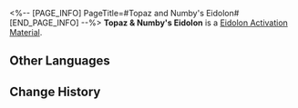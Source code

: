 <%-- [PAGE_INFO]
PageTitle=#Topaz and Numby's Eidolon#
[END_PAGE_INFO] --%>
{{Item Infobox
|title       = Topaz & Numby's Eidolon
|id          = 11112
|image       = Item Topaz and Numby's Eidolon.png{{subst:void|<!--$UPLOAD:<<SpriteOutput/ItemFigures/11003.png>-<Item Topaz and Numby's Eidolon.png>-<Item Icons>>-->}}
|type        = Eidolon Activation Material
|invCategory = 
|rarity      = 5
|effect      = 
|description = Material for raising Topaz & Numby's Eidolon Level.
}}
'''Topaz & Numby's Eidolon''' is a [[Eidolon Activation Material]].

==Other Languages==
{{Other Languages
|en   = Topaz & Numby's Eidolon
|zhs  = 【托帕&账账】的星魂
|zht  = 【托帕&帳帳】的星魂
|ja   = 「トパーズ&カブ」の星魂
|ko   = [토파즈&복순이]의 성혼
|es   = Eidolon de Topaz y Conti
|fr   = Eidolon de Topaz et Compti
|ru   = Эйдолон Топаз и Счетовода
|th   = Eidolon ของ Topaz & Numby
|vi   = Tinh Hồn Của Topaz & Numby
|de   = Eidolon von Topaz & Kontie
|id   = Topaz & Numby's Eidolon
|pt   = Eidolon de Topaz e Dinheirinho
}}

==Change History==
{{Change History|1.4}}